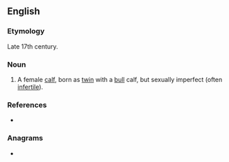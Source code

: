 ==English==

===Etymology===
Late 17th century. {{unk|en|title=Etymology unknown.}}

===Noun===
{{en-noun}}

# A female [[calf]], born as [[twin]] with a [[bull]] calf, but sexually imperfect (often [[infertile]]).

===References===
* {{R:Websters}}

===Anagrams===
* {{anagrams|en|a=aeefimnrrt|interframe}}